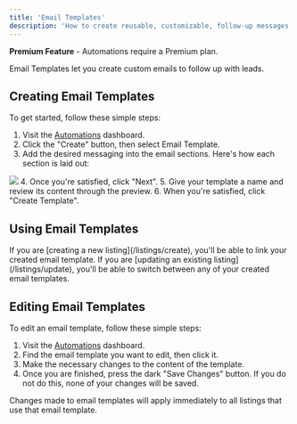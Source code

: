 ```yaml
---
title: 'Email Templates'
description: 'How to create reusable, customizable, follow-up messages.'
---
```


<Tip>**Premium Feature** - Automations require a Premium plan.</Tip>

Email Templates let you create custom emails to follow up with leads.

## Creating Email Templates

To get started, follow these simple steps:
1. Visit the [Automations](https://listingopen.com/automations) dashboard.
2. Click the "Create" button, then select Email Template.
3. Add the desired messaging into the email sections. Here's how each section is laid out:
<img src="https://listingopen-photos.s3.us-east-2.amazonaws.com/email_1.png" />
4. Once you're satisfied, click "Next".
5. Give your template a name and review its content through the preview.
6. When you're satisfied, click "Create Template".

## Using Email Templates

<AccordionGroup>
  <Accordion title="Creating a new listing">
    If you are [creating a new listing](/listings/create), you'll be able to link your created email template.
  </Accordion>
  <Accordion title="Updating an existing listing">
    If you are [updating an existing listing](/listings/update), you'll be able to switch between any of your created email templates.
  </Accordion>
</AccordionGroup>

## Editing Email Templates

To edit an email template, follow these simple steps:
1. Visit the [Automations](https://listingopen.com/automations) dashboard.
2. Find the email template you want to edit, then click it.
3. Make the necessary changes to the content of the template.
4. Once you are finished, press the dark "Save Changes" button. If you do not do this, none of your changes will be saved.

<Note>Changes made to email templates will apply immediately to all listings that use that email template.</Note>
